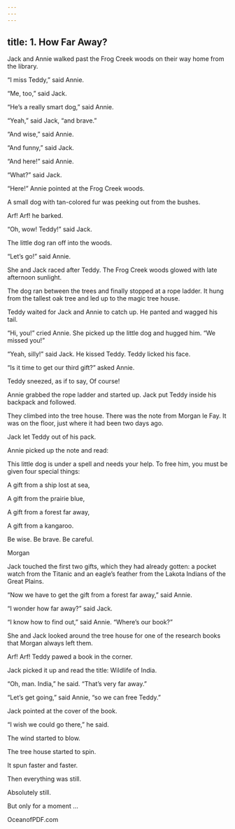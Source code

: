 ```yaml
---
---
---
```

title: 1. How Far Away?
---





Jack and Annie walked past the Frog Creek woods on their way home from the library.

“I miss Teddy,” said Annie.

“Me, too,” said Jack.

“He’s a really smart dog,” said Annie.

“Yeah,” said Jack, “and brave.”

“And wise,” said Annie.

“And funny,” said Jack.

“And here!” said Annie.

“What?” said Jack.

“Here!” Annie pointed at the Frog Creek woods.

A small dog with tan-colored fur was peeking out from the bushes.

Arf! Arf! he barked.

“Oh, wow! Teddy!” said Jack.

The little dog ran off into the woods.

“Let’s go!” said Annie.

She and Jack raced after Teddy. The Frog Creek woods glowed with late afternoon sunlight.



The dog ran between the trees and finally stopped at a rope ladder. It hung from the tallest oak tree and led up to the magic tree house.

Teddy waited for Jack and Annie to catch up. He panted and wagged his tail.

“Hi, you!” cried Annie. She picked up the little dog and hugged him. “We missed you!”

“Yeah, silly!” said Jack. He kissed Teddy. Teddy licked his face.

“Is it time to get our third gift?” asked Annie.

Teddy sneezed, as if to say, Of course!

Annie grabbed the rope ladder and started up. Jack put Teddy inside his backpack and followed.

They climbed into the tree house. There was the note from Morgan le Fay. It was on the floor, just where it had been two days ago.

Jack let Teddy out of his pack.

Annie picked up the note and read:


This little dog is under a spell and needs your help. To free him, you must be given four special things:





A gift from a ship lost at sea,

A gift from the prairie blue,

A gift from a forest far away,

A gift from a kangaroo.





Be wise. Be brave. Be careful.

Morgan



Jack touched the first two gifts, which they had already gotten: a pocket watch from the Titanic and an eagle’s feather from the Lakota Indians of the Great Plains.

“Now we have to get the gift from a forest far away,” said Annie.

“I wonder how far away?” said Jack.

“I know how to find out,” said Annie. “Where’s our book?”

She and Jack looked around the tree house for one of the research books that Morgan always left them.

Arf! Arf! Teddy pawed a book in the corner.

Jack picked it up and read the title: Wildlife of India.

“Oh, man. India,” he said. “That’s very far away.”

“Let’s get going,” said Annie, “so we can free Teddy.”

Jack pointed at the cover of the book.

“I wish we could go there,” he said.

The wind started to blow.

The tree house started to spin.

It spun faster and faster.

Then everything was still.

Absolutely still.

But only for a moment …

OceanofPDF.com